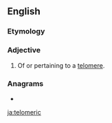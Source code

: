 ==English==

===Etymology===
{{suffix|en|telomere|ic}}

===Adjective===
{{en-adj|-}}

# Of or pertaining to a [[telomere]].

===Anagrams===
* {{l|en|merotelic}}

[[ja:telomeric]]